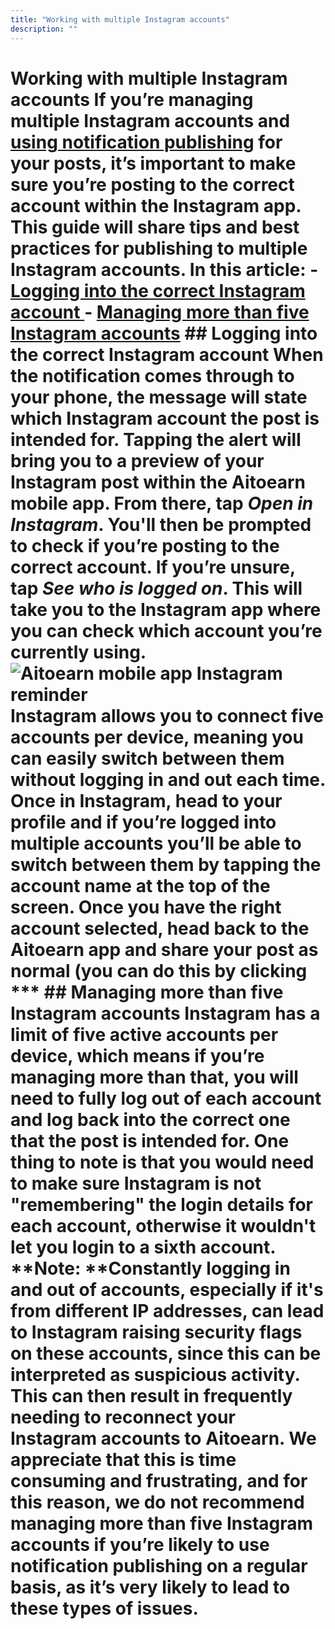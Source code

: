 ```yaml
---
title: "Working with multiple Instagram accounts"
description: ""
---
```

# Working with multiple Instagram accounts If you’re managing multiple Instagram accounts and [using notification publishing](https://support.aitoearn.com//support.aitoearn.com/article/658-using-notification-publishing) for your posts, it’s important to make sure you’re posting to the correct account within the Instagram app. This guide will share tips and best practices for publishing to multiple Instagram accounts. In this article: - [Logging into the correct Instagram account ](#Logging-into-the-correct-Instagram-account-fm-k_) - [Managing more than five Instagram accounts](#Managing-more-than-five-Instagram-accounts-kE_O6) ## Logging into the correct Instagram account When the notification comes through to your phone, the message will state which Instagram account the post is intended for. Tapping the alert will bring you to a preview of your Instagram post within the Aitoearn mobile app. From there, tap ***Open in Instagram***. You'll then be prompted to check if you’re posting to the correct account. If you’re unsure, tap ***See who is logged on***. This will take you to the Instagram app where you can check which account you’re currently using. ![Aitoearn mobile app Instagram reminder](//d33v4339jhl8k0.cloudfront.net/docs/assets/64cb6cf86d4a3e191f237e66/images/651499dc556a3e3cf18cc027/img-1714411-1695848922-1561476440.png) Instagram allows you to connect five accounts per device, meaning you can easily switch between them without logging in and out each time. Once in Instagram, head to your profile and if you’re logged into multiple accounts you’ll be able to switch between them by tapping the account name at the top of the screen. Once you have the right account selected, head back to the Aitoearn app and share your post as normal (you can do this by clicking *** ## Managing more than five Instagram accounts Instagram has a limit of five active accounts per device, which means if you’re managing more than that, you will need to fully log out of each account and log back into the correct one that the post is intended for. One thing to note is that you would need to make sure Instagram is not "remembering" the login details for each account, otherwise it wouldn't let you login to a sixth account. **Note: **Constantly logging in and out of accounts, especially if it's from different IP addresses, can lead to Instagram raising security flags on these accounts, since this can be interpreted as suspicious activity. This can then result in frequently needing to reconnect your Instagram accounts to Aitoearn. We appreciate that this is time consuming and frustrating, and for this reason, we do not recommend managing more than five Instagram accounts if you’re likely to use notification publishing on a regular basis, as it’s very likely to lead to these types of issues.